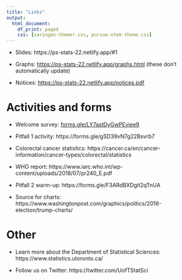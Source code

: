```yaml
---
title: "Links"
output:
  html_document:
    df_print: paged
    css: [xaringan-themer.css, pursue-stem-theme.css]
---
```


-   Slides: https://ps-stats-22.netlify.app/#1

-   Graphs: [https://ps-stats-22.netlify.app/graphs.html](https://ps-stats-22.netlify.app/graphs.html) (these don't automatically update)

-   Notices: [https://ps-stats-22.netlify.app/notices.pdf](https://ps-stats-22.netlify.app/notices.pdf)

# Activities and forms

-   Welcome survey: [forms.gle/LY7astDyGwPEviee9](https://forms.gle/LY7astDyGwPEviee9)

-   Pitfall 1 activity: https://forms.gle/gSD39vN7g22Bsvrb7

-   Colorectal cancer statistics: https://cancer.ca/en/cancer-information/cancer-types/colorectal/statistics

-   WHO report: https://www.iarc.who.int/wp-content/uploads/2018/07/pr240_E.pdf

-   Pitfall 2 warm-up: https://forms.gle/F3ARdBXDgit2qTnUA

-   Source for charts: https://www.washingtonpost.com/graphics/politics/2016-election/trump-charts/ 

# Other

-   Learn more about the Department of Statistical Sciences: https://www.statistics.utoronto.ca/

-   Follow us on Twitter: https://twitter.com/UofTStatSci
